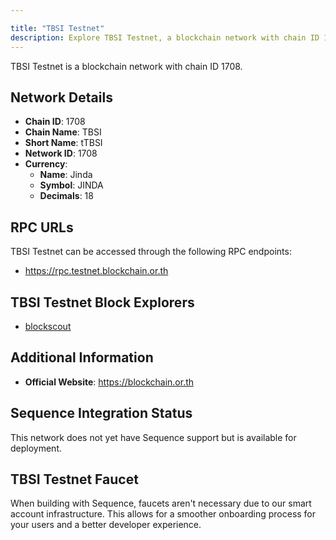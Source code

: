 ```yaml
---

title: "TBSI Testnet"
description: Explore TBSI Testnet, a blockchain network with chain ID 1708. Learn about its native currency, Jinda, and how to interact with the network.
---
```




TBSI Testnet is a blockchain network with chain ID 1708.

## Network Details

- **Chain ID**: 1708
- **Chain Name**: TBSI
- **Short Name**: tTBSI
- **Network ID**: 1708
- **Currency**: 
  - **Name**: Jinda
  - **Symbol**: JINDA
  - **Decimals**: 18

## RPC URLs

TBSI Testnet can be accessed through the following RPC endpoints:

- https://rpc.testnet.blockchain.or.th

## TBSI Testnet Block Explorers

- [blockscout](https://exp.testnet.blockchain.or.th)

## Additional Information

- **Official Website**: https://blockchain.or.th

## Sequence Integration Status

This network does not yet have Sequence support but is available for deployment.

## TBSI Testnet Faucet

When building with Sequence, faucets aren't necessary due to our smart account infrastructure. This allows for a smoother onboarding process for your users and a better developer experience.

